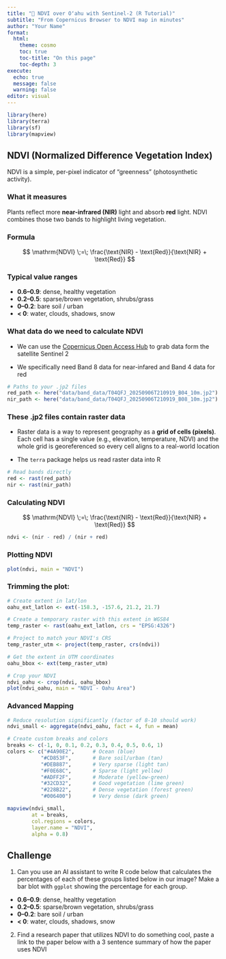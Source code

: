 ```yaml
---
title: "🌿 NDVI over Oʻahu with Sentinel-2 (R Tutorial)"
subtitle: "From Copernicus Browser to NDVI map in minutes"
author: "Your Name"
format:
  html:
    theme: cosmo
    toc: true
    toc-title: "On this page"
    toc-depth: 3
execute:
  echo: true
  message: false
  warning: false
editor: visual
---
```


```r
library(here)
library(terra)
library(sf)
library(mapview)
```

## NDVI (Normalized Difference Vegetation Index)

NDVI is a simple, per-pixel indicator of “greenness” (photosynthetic activity).

### What it measures

Plants reflect more **near-infrared (NIR)** light and absorb **red** light. NDVI combines those two bands to highlight living vegetation.

### Formula

$$
\mathrm{NDVI} \;=\; \frac{\text{NIR} - \text{Red}}{\text{NIR} + \text{Red}}
$$

```{=html}
<!-- Plain-text fallback (if math is disabled):
NDVI = (NIR - Red) / (NIR + Red)
-->
```

### Typical value ranges

-   **0.6–0.9**: dense, healthy vegetation\
-   **0.2–0.5**: sparse/brown vegetation, shrubs/grass\
-   **0–0.2**: bare soil / urban\
-   **\< 0**: water, clouds, shadows, snow

### What data do we need to calculate NDVI

-   We can use the [Copernicus Open Access Hub](https://browser.dataspace.copernicus.eu/) to grab data form the satellite Sentinel 2

-   We specifically need Band 8 data for near-infared and Band 4 data for red

```r
# Paths to your .jp2 files
red_path <- here("data/band_data/T04QFJ_20250906T210919_B04_10m.jp2")
nir_path <- here("data/band_data/T04QFJ_20250906T210919_B08_10m.jp2")
```

### These .jp2 files contain raster data

-   Raster data is a way to represent geography as a **grid of cells (pixels)**. Each cell has a single value (e.g., elevation, temperature, NDVI) and the whole grid is georeferenced so every cell aligns to a real-world location

-   The `terra` package helps us read raster data into R

```r
# Read bands directly
red <- rast(red_path)
nir <- rast(nir_path)
```

### Calculating NDVI

$$
\mathrm{NDVI} \;=\; \frac{\text{NIR} - \text{Red}}{\text{NIR} + \text{Red}}
$$

```r
ndvi <- (nir - red) / (nir + red)
```

### Plotting NDVI

```r
plot(ndvi, main = "NDVI")
```

### Trimming the plot:

```r
# Create extent in lat/lon
oahu_ext_latlon <- ext(-158.3, -157.6, 21.2, 21.7)

# Create a temporary raster with this extent in WGS84
temp_raster <- rast(oahu_ext_latlon, crs = "EPSG:4326")

# Project to match your NDVI's CRS
temp_raster_utm <- project(temp_raster, crs(ndvi))

# Get the extent in UTM coordinates
oahu_bbox <- ext(temp_raster_utm)

# Crop your NDVI
ndvi_oahu <- crop(ndvi, oahu_bbox)
plot(ndvi_oahu, main = "NDVI - Oahu Area")
```

### Advanced Mapping

```r
# Reduce resolution significantly (factor of 8-10 should work)
ndvi_small <- aggregate(ndvi_oahu, fact = 4, fun = mean)

# Create custom breaks and colors
breaks <- c(-1, 0, 0.1, 0.2, 0.3, 0.4, 0.5, 0.6, 1)
colors <- c("#4A90E2",      # Ocean (blue)
           "#CD853F",       # Bare soil/urban (tan)
           "#DEB887",       # Very sparse (light tan)
           "#F0E68C",       # Sparse (light yellow)
           "#ADFF2F",       # Moderate (yellow-green)
           "#32CD32",       # Good vegetation (lime green)
           "#228B22",       # Dense vegetation (forest green)
           "#006400")       # Very dense (dark green)

mapview(ndvi_small,
        at = breaks,
        col.regions = colors,
        layer.name = "NDVI",
        alpha = 0.8)
```

## Challenge

1.  Can you use an AI assistant to write R code below that calculates the percentages of each of these groups listed below in our image? Make a bar blot with `ggplot` showing the percentage for each group.

-   **0.6–0.9**: dense, healthy vegetation
-   **0.2–0.5**: sparse/brown vegetation, shrubs/grass
-   **0–0.2**: bare soil / urban
-   **\< 0**: water, clouds, shadows, snow

2.  Find a research paper that utilizes NDVI to do something cool, paste a link to the paper below with a 3 sentence summary of how the paper uses NDVI

\
